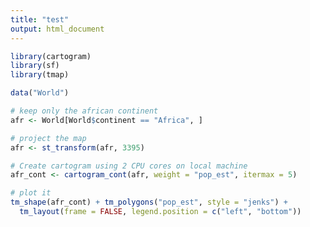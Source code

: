 ```yaml
---
title: "test"
output: html_document
---
```



```r
library(cartogram)
library(sf)
library(tmap)

data("World")

# keep only the african continent
afr <- World[World$continent == "Africa", ]

# project the map
afr <- st_transform(afr, 3395)

# Create cartogram using 2 CPU cores on local machine
afr_cont <- cartogram_cont(afr, weight = "pop_est", itermax = 5)

# plot it
tm_shape(afr_cont) + tm_polygons("pop_est", style = "jenks") +
  tm_layout(frame = FALSE, legend.position = c("left", "bottom"))
```